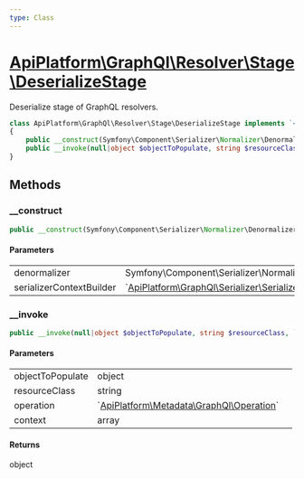 ```yaml
---
type: Class
---
```


# [ApiPlatform\GraphQl\Resolver\Stage\DeserializeStage](/docs/vmain/reference/GraphQl/Resolver/Stage/DeserializeStage)

Deserialize stage of GraphQL resolvers.


```php
class ApiPlatform\GraphQl\Resolver\Stage\DeserializeStage implements `<a href="/docs/vmain/reference/GraphQl/Resolver/Stage/DeserializeStageInterface">ApiPlatform\GraphQl\Resolver\Stage\DeserializeStageInterface</a>`
{
    public __construct(Symfony\Component\Serializer\Normalizer\DenormalizerInterface $denormalizer, `<a href="/docs/vmain/reference/GraphQl/Serializer/SerializerContextBuilderInterface">ApiPlatform\GraphQl\Serializer\SerializerContextBuilderInterface</a>` $serializerContextBuilder)
    public __invoke(null|object $objectToPopulate, string $resourceClass, `<a href="/docs/vmain/reference/Metadata/GraphQl/Operation">ApiPlatform\Metadata\GraphQl\Operation</a>` $operation, array $context): object
}
```
## Methods

### __construct



```php
public __construct(Symfony\Component\Serializer\Normalizer\DenormalizerInterface $denormalizer, `<a href="/docs/vmain/reference/GraphQl/Serializer/SerializerContextBuilderInterface">ApiPlatform\GraphQl\Serializer\SerializerContextBuilderInterface</a>` $serializerContextBuilder)
```

#### Parameters

<table><tbody>
<tr><td>denormalizer</td><td>Symfony\Component\Serializer\Normalizer\DenormalizerInterface</td><td></td></tr><tr><td>serializerContextBuilder</td><td>`<a href="/docs/vmain/reference/GraphQl/Serializer/SerializerContextBuilderInterface">ApiPlatform\GraphQl\Serializer\SerializerContextBuilderInterface</a>`</td><td></td></tr>
</tbody>
</table>

### __invoke



```php
public __invoke(null|object $objectToPopulate, string $resourceClass, `<a href="/docs/vmain/reference/Metadata/GraphQl/Operation">ApiPlatform\Metadata\GraphQl\Operation</a>` $operation, array $context): object
```

#### Parameters

<table><tbody>
<tr><td>objectToPopulate</td><td>object</td><td></td></tr><tr><td>resourceClass</td><td>string</td><td></td></tr><tr><td>operation</td><td>`<a href="/docs/vmain/reference/Metadata/GraphQl/Operation">ApiPlatform\Metadata\GraphQl\Operation</a>`</td><td></td></tr><tr><td>context</td><td>array</td><td></td></tr>
</tbody>
</table>

#### Returns

object

